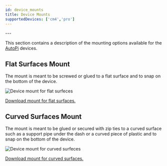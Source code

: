 ```yaml
---
id: device_mounts   
title: Device Mounts
supportedDevices: ['cm4','pro']
---
```


<DeviceSupportBanner supported={frontMatter.supportedDevices} />
---

This section contains a description of the mounting options available for the [AutoPi](https://www.autopi.io) devices.

## Flat Surfaces Mount
The mount is meant to be screwed or glued to a flat surface and to snap on the bottom of the device. 

![Device mount for flat surfeces](/img/hardware/accessories/device_mounts/device_mount_3_cut.png)

<a href="https://www.thingiverse.com/thing:6014024">Download mount for flat surfaces.</a>

## Curved Surfaces Mount
The mount is meant to be glued or secured with zip ties to a curved surface such as a support pipe under the dash or a curved piece of plastic and to snap on the bottom of the device.

![Device mount for curved surfeces](/img/hardware/accessories/device_mounts/device_mount_curve_1_CutV2.png)

<a href="https://www.thingiverse.com/thing:6017686">Download mount for curved surfaces.</a>

